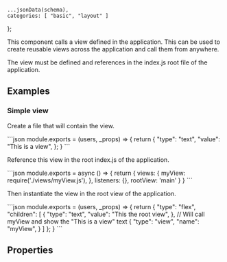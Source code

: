     ...jsonData(schema),
    categories: [ "basic", "layout" ]
};

This component calls a view defined in the application. This can be used to create reusable views across the application and call them from anywhere.

The view must be defined and references in the index.js root file of the application.

## Examples

### Simple view

Create a file that will contain the view.

<CodeBlock>
```json
module.exports = (users, _props) => {
  return {
    "type": "text",
    "value": "This is a view",
  };
}
```
</CodeBlock>

Reference this view in the root index.js of the application.

<CodeBlock>
```json
module.exports = async () => {
  return {
    views: {
        myView: require('./views/myView.js'),
    },
    listeners: {},
    rootView: 'main'
  }
}
```
</CodeBlock>

Then instantiate the view in the root view of the application.

<CodeBlock>
```json
module.exports = (users, _props) => {
  return {
    "type": "flex",
    "children": [
        {
            "type": "text",
            "value": "This the root view",
        },
        // Will call myView and show the "This is a view" text
        {
            "type": "view",
            "name": "myView",
        }
    ]
  };
}
```
</CodeBlock>

## Properties
<PropertyTable schema={schema}/>
